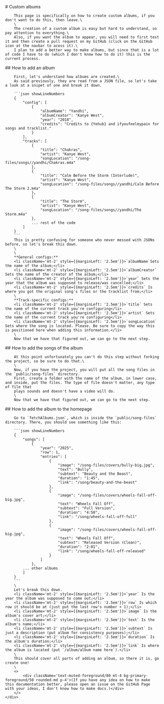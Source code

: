 
<div className=''>
    <div className=''>
        # Custom albums

        This page is specifically on how to create custom albums, if you don't want to do this, then leave.\
        \
        The creation of a custom album is easy but hard to understand, so pay attention to everything.\
        Also, if you want the album to appear, you will need to first test it and then create a pull request on my GitHub (click on the GitHub icon at the navbar to acess it).\
        I plan to add a better way to make albums, but since that is a lot of code I have to do (which I don't know how to do it) this is the current process.
<Separator orientation="horizontal" className="h-[2px] rounded-full bg-muted/80" />
        ## How to add an album
    
        First, let's understand how albums are created.\
        As said previously, they are read from a JSON file, so let's take a look at a snipet of one and break it down.

        ```json showLineNumbers
        {
            "config": [
                {
                    "albumName": "Yandhi",
                    "albumCreator": "Kanye West",
                    "year": "2018",
                    "credits": "Credits to {Yehub} and ifyoufeelmypain for songs and tracklist."
                }
            ],
            "tracks": [
                {
                    "title": "Chakras",
                    "artist": "Kanye West",
                    "songLocation": "/song-files/songs//yandhi/Chakras.m4a"
                },
                {
                    "title": "Calm Before the Storm (Interlude)",
                    "artist": "Kanye West",
                    "songLocation": "/song-files/songs//yandhi/Calm Before The Storm 2.m4a"
                },
                {
                    "title": "The Storm",
                    "artist": "Kanye West",
                    "songLocation": "/song-files/songs//yandhi/The Storm.m4a"
                },
                ... rest of the code
            ]
        }
        ```
        This is pretty confusing for someone who never messed with JSONs before, so let's break this down.
        \
        \
        **General configs:**
        <li className='mt-2' style={{marginLeft: '2.5em'}}>`albumName`Sets the name of the album;</li>
        <li className='mt-2' style={{marginLeft: '2.5em'}}>`albumCreator` Sets the name of the creator of the album;</li>
        <li className='mt-2' style={{marginLeft: '2.5em'}}>`year` Sets the year that the album was supposed to release/was cancelled;</li>
        <li className='mt-2' style={{marginLeft: '2.5em'}}>`credits` Is where you got the original song's files or the tracklist from;</li>
        \
        **Track-specific configs:**
        <li className='mt-2' style={{marginLeft: '2.5em'}}>`title` Sets the name of the current track you're configuring</li>
        <li className='mt-2' style={{marginLeft: '2.5em'}}>`artist` Sets the name of the current track you're configuring</li>
        <li className='mt-2' style={{marginLeft: '2.5em'}}>`songLocation` Sets where the song is located. Please. Be sure to copy the way this is positioned here when adding this information.</li>
        \
        Now that we have that figured out, we can go to the next step.
<Separator orientation="horizontal" className="h-[2px] rounded-full bg-muted/80" />
        ## How to add the songs of the album

        At this point unfortunately you can't do this step without forking the project, so be sure to do that.\
        \
        Now, if you have the project, you will put all the song files in the `public/song-files` directory.
        First, create a folder with the name of the album, in lower case, and inside, put the files. The type of file doesn't matter, any type of file that
        plays sounds and doesn't have a video will do.
        \
        Now that we have that figured out, we can go to the next step.
<Separator orientation="horizontal" className="h-[2px] rounded-full bg-muted/80" />
        ## How to add the album to the homepage

        Go to `fetchAlbums.json`, which is inside the `public/song-files` directory. There, you should see something like this:

        ```json showLineNumbers
        {
            "songs": [
                {
                    "year": "2025",
                    "row": 1,
                    "entries": [
                        {
                            "image": "/song-files/covers/bully-big.jpg",
                            "text": "Bully",
                            "subtext": "Beauty and the Beast",
                            "duration": "1:45",
                            "link": "/song/beauty-and-the-beast"
                        },
                        {
                            "image": "/song-files/covers/wheels-fall-off-big.jpg",
                            "text": "Wheels Fall Off",
                            "subtext": "Full Version",
                            "duration": "4:50",
                            "link": "/song/wheels-fall-off-full"
                        },
                        {
                            "image": "/song-files/covers/wheels-fall-off-big.jpg",
                            "text": "Wheels Fall Off",
                            "subtext": "Released Version (Clean)",
                            "duration": "2:01",
                            "link": "/song/wheels-fall-off-released"
                        }
                    ]
                },
            ... other albums
            ]
        }
        ```
        \
        Let's break this down.
        <li className='mt-2' style={{marginLeft: '2.5em'}}>`year` Is the year the album was supposed to come out;</li>
        <li className='mt-2' style={{marginLeft: '2.5em'}}>`row` Is which row it should be at (just put the last row's number + 1);</li>
        <li className='mt-2' style={{marginLeft: '2.5em'}}>`image` Is the album's cover art;</li>
        <li className='mt-2' style={{marginLeft: '2.5em'}}>`text` Is the album's name;</li>
        <li className='mt-2' style={{marginLeft: '2.5em'}}>`subtext` Is just a description (put album for consistency purposes);</li>
        <li className='mt-2' style={{marginLeft: '2.5em'}}>`duration` Is the album's duration;</li>
        <li className='mt-2' style={{marginLeft: '2.5em'}}>`link` Is where the album is located (put `/album/album name here`).</li>
        \
        This should cover all parts of adding an album, so there it is, go create one!
        \
        <>
            <div className='text-muted-foreground/80 mt-4 bg-primary-foreground/50 rounded-md p-4'>(If you have any idea on how to make this documentation better, please open an issue on the GitHub Page with your ideas, I don't know how to make docs.)</div>
        </>
    </div>
</div>